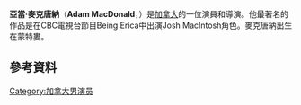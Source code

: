 {{Infobox person
| name = Adam MacDonald
| years_active = 1998–present
|birth_name=William Adam McDonald<ref>{{Cite web |url=http://www.filmreference.com/film/56/Adam-Macdonald.html |title=存档副本 |accessdate=2016-03-24 |archive-date=2019-02-28 |archive-url=https://web.archive.org/web/20190228192426/http://www.filmreference.com/film/56/Adam-Macdonald.html |dead-url=no }}</ref>
| birth_date ={{Birth date and age|1977|05|16}}
| birth_place = [[加拿大|加拿大]][[魁北克|魁北克]][[蒙特婁|蒙特婁]]
}}
'''亞當·麥克唐納'''（'''Adam MacDonald'''，{{bd|1977年|5月16日}}）是[[加拿大|加拿大]]的一位演員和導演。他最著名的作品是在CBC電視台節目Being Erica中出演Josh MacIntosh角色。麥克唐納出生在蒙特婁。
==參考資料==
{{Reflist}}
[[Category:加拿大男演员|Category:加拿大男演员]]